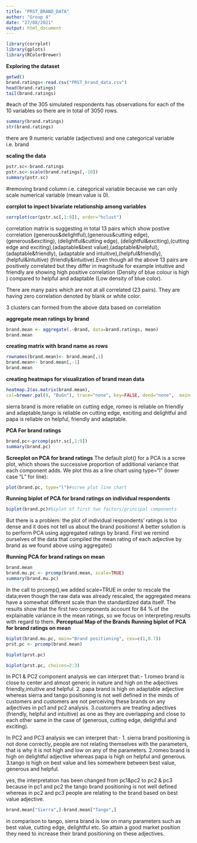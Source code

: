---
title: "PRST_BRAND_DATA"
author: "Group 4"
date: "27/08/2021"
output: html_document
---


```{r}
library(corrplot)
library(gplots)
library(RColorBrewer)
```

**Exploring the dataset**

```{r}
getwd()
brand.ratings<-read.csv("PRST_brand_data.csv")
head(brand.ratings)
tail(brand.ratings)
```
#each of the 305 simulated respondents has observations for each of the 10 variables so there are in total of 3050 rows.


```{r}
summary(brand.ratings)
str(brand.ratings)
```
there are 9 numeric variable (adjectives) and one categorical variable i.e. brand

**scaling the data**

```{r}
pstr.sc<-brand.ratings
pstr.sc<-scale(brand.ratings[,-10])
summary(pstr.sc)
```

#removing brand column i.e. categorical variable because we can only scale numerical variable  (mean value is 0).

**corrplot to inpect bivariate relationship among variables**

```{r}

corrplot(cor(pstr.sc[,1:9]), order="hclust")

```


correlation matrix is suggesting in total 13 pairs which show postive correlation (generous&delightful),(generous&cutting edge),(generous&exciting), (delightful&cutting edge), (delightful&exciting),(cutting edge and exciting),(adaptable&best value),(adaptable&helpful),(adaptable&friendly), (adaptable and intuitive),(helpful&friendly),(helpful&intuitive) (friendly&intuitive).Even though all the above 13 pairs are positively correlated but they differ in magnitude for example intuitive and friendly are showing high positive correlation (Density of blue colour is high ) compared  to helpful and adaptable (Low density of blue color).

There are many pairs which are not at all correlated (23 pairs). They are having zero correlation denoted by blank or white color.

3 clusters can formed from the above data based on correlation



**aggregate mean ratings by brand**
```{r}
brand.mean <- aggregate(.~Brand, data=brand.ratings, mean)
brand.mean
```



**creating matrix with brand name as rows**

```{r}
rownames(brand.mean)<- brand.mean[,1]
brand.mean<- brand.mean[,-1]
brand.mean

```


**creating heatmaps for visualization of brand mean data**
```{r}

heatmap.2(as.matrix(brand.mean), 
col=brewer.pal(9, "BuGn"), trace="none", key=FALSE, dend="none",  main="\n\n\n\n\nBrand attributes")
```

sierra brand is more reliable on cutting edge, romeo is reliable on friendly and adaptable,tango is reliable on cutting edge, exciting and delightful and papa is reliable on helpful, friendly and adaptable.

**PCA For brand ratings**

```{r}
brand.pc<-prcomp(pstr.sc[,1:9])
summary(brand.pc)
```

**Screeplot on PCA for brand ratings**
The default plot() for a PCA is a scree plot, which shows the successive proportion of additional variance that each component adds. We plot this as a line chart using type="l" (lower case “L” for line):

```{r}
plot(brand.pc, type="l")#scree plot line chart

```

**Running biplot of PCA for brand ratings on individual respondents**

```{r}
biplot(brand.pc)#biplot of first two factors/principal components
```

But there is a problem: the plot of individual respondents’ ratings is too dense and it does not tell us about the brand positions! A better solution is to perform PCA using aggregated ratings by brand. First we remind ourselves of the data that compiled the mean rating of each adjective by brand as we found above using aggregate()

**Running PCA for brand ratings on mean**
```{r}
brand.mean 
brand.mu.pc <- prcomp(brand.mean, scale=TRUE)
summary(brand.mu.pc) 
```

In the call to prcomp(),we added scale=TRUE in order to rescale the data;even though the raw data was already rescaled, the aggregated means have a somewhat different scale than the standardized data itself. The results show that the ﬁrst two components account for 84 % of the explainable variance in the mean ratings, so we focus on interpreting results with regard to them.
**Perceptual Map of the Brands
  Running biplot of PCA for brand ratings on mean**
```{r}
biplot(brand.mu.pc, main="Brand positioning", cex=c(1,0.7))
prst.pc <- prcomp(brand.mean)

biplot(prst.pc)

biplot(prst.pc, choices=2:3)
```


In PC1 & PC2 component analysis we can interpret that:-
1.romeo brand is close to center and almost generic in nature and high on the adjectives friendly,intuitive and helpful.
2. papa brand is high on adaptable adjective whereas sierra and tango positioning is not well defined in the minds of customers and customers are not perceiving these brands on any adjectives in pc1 and pc2 analysis.
3.customers are treating adjectives (friendly, helpful and intuitive) as one as they are overlapping and close to each other same in the case of (generous, cutting edge, delightful and exciting).

In PC2 and PC3 analysis we can interpret that:-
1. sierra brand positioning is not done correctly, people are not relating themselves with the parameters, that is why it is not high and low on any of the parameters.
2.romeo brand is high on delightful adjective whereas papa is high on helpful and generous.
3.tango is high on best value and lies somewhere between best value, generous and helpful.

yes, the interpretation has been changed from pc1&pc2 to pc2 & pc3 because in pc1 and pc2 the tango brand positioning is not well defined whereas in pc2 and pc3 people are relating to the brand based on best value adjective.

```{r}
brand.mean["Sierra",]-brand.mean["Tango",]

```

in comparison to tango, sierra brand is low on many parameters such as best value, cutting edge, delightful etc. So attain a good market position they need to increase their brand positioning on these adjectives.
